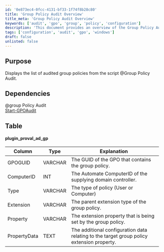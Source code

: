 ```yaml
---
id: '0e873ec4-0fcc-4131-bf33-1f74f8b28c80'
title: 'Group Policy Audit Overview'
title_meta: 'Group Policy Audit Overview'
keywords: ['audit', 'gpo', 'group', 'policy', 'configuration']
description: 'This document provides an overview of the Group Policy Audit script, detailing its purpose, dependencies, and the structure of the data it retrieves regarding audited group policies.'
tags: ['configuration', 'audit', 'gpo', 'windows']
draft: false
unlisted: false
---
```

## Purpose

Displays the list of audited group policies from the script @Group Policy Audit.

## Dependencies

@group Policy Audit  
[Start-GPOAudit](https://proval.itglue.com/DOC-5078775-7457846)  

## Table

#### plugin_proval_ad_gp

| Column       | Type     | Explanation                                                                                   |
|--------------|----------|-----------------------------------------------------------------------------------------------|
| GPOGUID      | VARCHAR  | The GUID of the GPO that contains the group policy.                                          |
| ComputerID   | INT      | The Automate ComputerID of the supplying domain controller.                                   |
| Type         | VARCHAR  | The type of policy (User or Computer)                                                        |
| Extension    | VARCHAR  | The parent extension type of the group policy.                                               |
| Property     | VARCHAR  | The extension property that is being set by the group policy.                                |
| PropertyData | TEXT     | The additional configuration data relating to the target group policy extension property.     |











